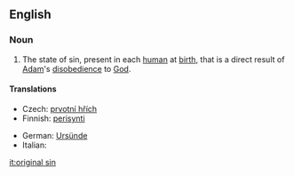 {{wikipedia}}
==English==

===Noun===
{{en-noun|sg=[[original]] [[sin]]|-}}

# {{Christianity}} The state of sin, present in each [[human]] at [[birth]], that is a direct result of [[Adam]]'s [[disobedience]] to [[God]].

====Translations====
{{trans-top|state of sin that is a direct result of Adam's disobedience to God}}
* Czech: [[prvotní hřích]] {{m}}
* Finnish: [[perisynti]]
{{trans-mid}}
* German: [[Ursünde]] {{f}}
* Italian: {{t|it|peccato originale|m}}
{{trans-bottom}}

[[it:original sin]]